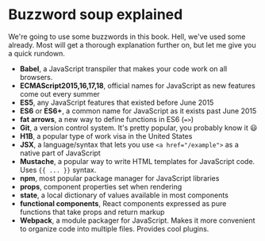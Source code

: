 # Buzzword soup explained

We're going to use some buzzwords in this book. Hell, we've used some already.
Most will get a thorough explanation further on, but let me give you a quick
rundown.

- **Babel**, a JavaScript transpiler that makes your code work on all browsers.
- **ECMAScript2015,16,17,18**, official names for JavaScript as new features
  come out every summer
- **ES5**, any JavaScript features that existed before June 2015
- **ES6** or **ES6+**, a common name for JavaScript as it exists past June 2015
- **fat arrows**, a new way to define functions in ES6 (`=>`)
- **Git**, a version control system. It's pretty popular, you probably know it
  😃
- **H1B**, a popular type of work visa in the United States
- **JSX**, a language/syntax that lets you use `<a href="/example">` as a
  native part of JavaScript
- **Mustache**, a popular way to write HTML templates for JavaScript code. Uses
  `{{ ... }}` syntax.
- **npm**, most popular package manager for JavaScript libraries
- **props**, component properties set when rendering
- **state**, a local dictionary of values available in most components
- **functional components**, React components expressed as pure functions that
  take props and return markup
- **Webpack**, a module packager for JavaScript. Makes it more convenient to
  organize code into multiple files. Provides cool plugins.